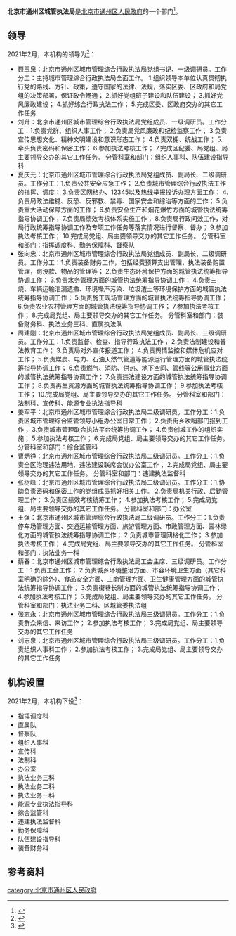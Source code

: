 {{coord|display=title}}
{{Infobox PRCG 
|中共机构名称 = <!--可选，用于中共党、团、群系统的机构，自动套红、分类 -->
|机构名称 = 北京市通州区城管执法局
|机构名称2 = 
|对国外称 = 
|标志1 = <!-- 可用于下列机构印章中心图案（按官方规定）：Danghui R.svg 或 {{中国国徽名}} 或 CPPCC emblem.png，此时该机构标志列于“标志2”-->
|标志1宽度 = 
|标志1说明 = 
|标志2 = <!-- 可用于下列机构印章中心图案（按官方规定）：Red_star.svg（多数省部级以下行政机关以及多数事业单位），此时该机构标志列于“标志1”-->
|标志2宽度 = 
|标志2说明 = 
|牌子2 = <!--“一个机构两块牌子”且条目未合并时用。若“单机构的多牌子”在同一条目，可在“机构名称”栏换行并列——其中中共组织应用红色字体。另外，同一机构更名前的旧牌子列在“前身”，继承其他机构的牌子的情况则说明于“被接替者”。-->
|加挂牌子 = 
|合署办公 = <!-- “合署办公”且条目未合并时用。如在同一条目应各有各的信息框 -->
|中共合署办公  =  <!-- 与中共机构合署办公 -->
|人员名称 = <!--缺省时显示为“'''主要官员'''” -->
|人员链接 = <!--该机构人员介绍条目/段落的百科内部链接，自动加“[[　|　]]” 。-->
|届数 = 
|任期始 = 
|任期终 = 
|职位1 = 
|人员1 = 
|衔级1 = 
|职位2 = 
|职数2 = <!-- 编制人数 -->
|人员2 = <!-- 形如：[[单名|单　名]]{{wrap}}[[某某某_(中国政府官员)|某某某]] -->
|人数2 = <!-- 实有现任人数 -->
|职位3 = 
|人员3 = 
|职位4 = 
|人员4 = 
|职位5 = 
|人员5 = 
|上诉法院 =  <!-- 非终审法院适用 -->
|上级机构 = <!-- 不分业务/组织时，或者有特殊上级机构如政法委时 -->
|业务上级 =  <!-- 地方政府部门等适用 -->
|组织上级 = [[北京市通州区人民政府|北京市通州区人民政府]]
|中共上级 = 
|中共本级 = 
|本级纪检监察 = <!-- 自2018年6月起，中央纪委国家监委统一设立派驻机构，名称为“中央纪律检查委员会国家监察委员会派驻纪检监察组”。 -->
|机构类型 = <!-- 如：中级人民法院、中共中央直属机构 -->
|行政级别 = <!-- 中央编制填：正国级、副国级、正部级、副部级、正司局级、副司局级……，地方编制填：正省级、副省级、正地厅级、副地厅级…… 自动设页面分类（后缀“单位”） -->
|授权法源 = <!-- 如：宪法、人大决定、行政法规 -->
|组织法规 = <!-- 如：组织法、“三定”规定 -->
|职能 = 
|职责 = 
|权限 = 
|管辖范围 = 
|编制人数 = 
|在职人数 = 
|离退人数 =
|履行出资人职责的机构 = <!-- 如：国资委、财政部 -->
|注册资金 = 
|总资产 = 
|总负债 = 
|资产负债率 = 
|年度拨款 = 
|年度支出 = 
<!--“下级机构”栏一般用于列出/链接下级机构的分类和每类机构的个数；具体机构名可以列举在条目正文、有关列表、子机构导航模板（没有子机构导航模板时或必要时也可以制作利用本模板制作{{某母机构信息框}}模板，导航子机构的类别等特殊条目）-->
|下级链接 = <!--下级机构条目/段落的百科内部链接，自动加“[[　|　]]” 。-->
|子类1 = <!--如：办公厅-->
|子项1 = <!--如：1-->
|子类2 = <!-- 如：内设机构 -->
|子项2 = 
|子类2.1 = <!-- 如：批准/实有内设机构数 -->
|子项2.1 =
|子类2.2 = <!-- 如：职能司局/处/室 -->
|子项2.2 = 
|子类10 = <!-- 如：[[国务院部委管理的国家局|国家局]] -->
|子项10 = <!-- 如：[[国家信访局|国家信访局]] -->
|电话 = {{tel|86|10|81517014}}
|电话0 = <!-- 特服热线 -->
|电子邮件=tzcgbgs@126.com
|官网 = 
|公开 = <!-- 政府信息公开处，如官网信息公开专栏 -->
|场所1 = 办公地址
|地址1 = [[北京市|北京市]][[通州区_(北京市)|通州区]]玉桥中路59号<ref name="机构信息">{{cite web |title=机构信息 |url=http://www.bjtzh.gov.cn/bjtz/xxfb/cgzfj/jbxx.shtml |website=北京市通州区人民政府 |accessdate=2021-02-16 |archive-date=2022-03-03 |archive-url=https://web.archive.org/web/20220303095453/http://www.bjtzh.gov.cn/bjtz/xxfb/cgzfj/jbxx.shtml }}</ref>
|邮址1 =
|邮编1 = 101100
|电话1 = 
|交通1 =
|官网1 =
|场所2 = <!-- 如：某部门、服务大厅、信访处等等 -->
|邮编2 =
|交通2 =
|官网2 =
|场所3 =
|邮编3 =
|交通3 =
|官网3 =
|链接 = <!-- 相关链接 -->
|账户 =
|沿革链接 = <!--机构沿革目/段落的百科内部链接，自动加“[[　|　]]” 。-->
|被接替者 =
|时期1 =
|机构1 =
|时期2 =
|机构2 =
|时期3 =
|机构3 =
|接替者 =
|image1 =
|width1 =
|caption1 =
|脚注 = <!-- 脚注区。可以用<references />，避免使用{{Reflist}}。没有脚注的留空。-->
}}
'''北京市通州区城管执法局'''是[[北京市通州区人民政府|北京市通州区人民政府]]的一个部门<ref name="机构职责">{{cite web |title=机构职责 |url=http://www.bjtzh.gov.cn/bjtz/xxfb/cgzfj/fdzz.shtml |website=北京市通州区人民政府 |accessdate=2021-02-16}}</ref>。

==领导==
2021年2月，本机构的领导为<ref name="领导介绍">{{cite web |title=领导介绍 |url=http://www.bjtzh.gov.cn/bjtz/xxfb/cgzfj/ldxx.shtml |website=北京市通州区人民政府 |accessdate=2021-02-16}}</ref>：
* 聂玉泉：北京市通州区城市管理综合行政执法局党组书记、一级调研员。工作分工：主持城市管理综合行政执法局全面工作。 1.组织领导本单位认真贯彻执行党的路线、方针、政策，遵守国家的法律、法规，落实区委、区政府和局党组的决策部署，保证政令畅通； 2.抓好党组班子建设和队伍建设； 3.抓好党风廉政建设； 4.抓好综合行政执法工作； 5.完成区委、区政府交办的其它工作任务
* 刘升：北京市通州区城市管理综合行政执法局党组成员、一级调研员。工作分工：1.负责党群、组织人事工作； 2.负责局党风廉政和纪检监察工作； 3.负责宣传思想文化、精神文明建设和意识形态工作； 4.负责双拥、统战工作； 5.牵头负责密码和保密工作； 6.参加执法考核工作； 7.完成区纪委、局党组、局主要领导交办的其它工作任务。 分管科室和部门：组织人事科、队伍建设指导科
* 夏庆元：北京市通州区城市管理综合行政执法局党组成员、副局长、二级调研员。工作分工：1.负责公共安全应急工作； 2.负责城市管理综合行政执法工作的指挥、调度； 3.负责区网格办、12345以及热线举报投诉办理方面工作； 4.负责局政法维稳、反恐、反邪教、禁毒、国家安全和综治等方面的工作； 5.负责重大活动保障方面的工作； 6.负责安全生产和烟花爆竹方面的城管执法统筹指导协调工作； 7.负责局绩效考核体系实施工作； 8.负责局行政问效工作，对局行政统筹指导协调工作及专项工作任务等落实情况进行督察、督办； 9.参加执法考核工作； 10.完成局党组、局主要领导交办的其它工作任务。 分管科室和部门：指挥调度科、勤务保障科、督察队
* 张向忠：北京市通州区城市管理综合行政执法局党组成员、副局长、二级调研员。工作分工：1.负责装备财务工作，包括经费预算支出管理，执法装备购置管理，罚没款、物品的管理等； 2.负责生态环境保护方面的城管执法统筹指导协调工作； 3.负责水务管理方面的城管执法统筹指导协调工作； 4.负责三烧、车辆运输泄漏遗撒、环境噪声污染、垃圾渣土等环境保护方面的城管执法统筹指导协调工作； 5.负责施工现场管理方面的城管执法统筹指导协调工作； 6.负责农业农村管理方面的城管执法统筹指导协调工作； 7.参加执法考核工作； 8.完成局党组、局主要领导交办的其它工作任务。 分管科室和部门：装备财务科、执法业务三科、直属执法队
* 周建刚：北京市通州区城市管理综合行政执法局党组成员、副局长、三级调研员。工作分工：1.负责监督、检查、指导行政执法工作； 2.负责法制建设和普法教育工作； 3.负责局对外宣传报道工作； 4.负责舆情监控和媒体危机应对工作； 5.负责煤炭、电力、石油天然气管道等能源运行管理方面的城管执法统筹指导协调工作； 6.负责燃气、消防、供热、地下空间、管线等公用事业方面的城管执法统筹指导协调工作； 7.负责违法建设方面的城管执法统筹指导协调工作； 8.负责再生资源方面的城管执法统筹指导协调工作； 9.参加执法考核工作； 10.完成局党组、局主要领导交办的其它工作任务。 分管科室和部门：法制科、宣传科、能源专业执法指导科
* 姜军平：北京市通州区城市管理综合行政执法局二级调研员。工作分工：1.负责区城市管理综合监管领导小组办公室日常工作； 2.负责街乡吹哨部门报到工作； 3.负责城市管理联合执法平台统筹协调工作； 4.负责创城工作的组织实施； 5.参加执法考核工作； 6.完成局党组、局主要领导交办的其它工作任务。 分管科室和部门：综合监管科
* 曹炳铮：北京市通州区城市管理综合行政执法局二级调研员。工作分工：1.负责全区治理违法用地、违法建设联席会议办公室工作； 2.完成局党组、局主要领导交办的其它工作任务。 分管科室和部门：违建执法监督科
* 张树峰：北京市通州区城市管理综合行政执法局二级调研员。工作分工：1.协助负责密码和保密工作的党组成员抓好相关工作。 2.负责局机关行政、后勤管理工作； 3.负责区绩效考核统筹工作； 4.参加执法考核工作； 5.完成局党组、局主要领导交办的其它工作任务。 分管科室和部门：办公室
* 王强：北京市通州区城市管理综合行政执法局二级调研员。工作分工：1.负责停车场管理方面、交通运输管理方面、旅游管理方面、市政管理方面、园林绿化方面的城管执法统筹指导协调工作； 2.负责城市管理网格化工作； 3.参加执法考核工作； 4.完成局党组、局主要领导交办的其它工作任务。 分管科室和部门：执法业务一科
* 蔡春：北京市通州区城市管理综合行政执法局工会主席、三级调研员。工作分工：1.负责工会工作； 2.负责城乡环境整治方面、市容环境卫生方面（其它科室明确的除外）、食品安全方面、工商管理方面、卫生健康管理方面的城管执法统筹指导协调工作； 3.负责街巷长制方面的城管执法统筹指导协调工作； 4.参加执法考核工作； 5.完成局党组、局主要领导交办的其它工作任务。 分管科室和部门：执法业务二科、区城管委执法组
* 张志永：北京市通州区城市管理综合行政执法局三级调研员。工作分工：1.负责群众来信、来访工作； 2.参加执法考核工作； 3.完成局党组、局主要领导交办的其它工作任务
* 刘志泉：北京市通州区城市管理综合行政执法局三级调研员。工作分工：1.负责组织人事科工作； 2.参加执法考核工作； 3.完成局党组、局主要领导交办的其它工作任务

==机构设置==
2021年2月，本机构下设<ref name="机构设置">{{cite web |title=机构设置 |url=http://www.bjtzh.gov.cn/bjtz/xxfb/cgzfj/nsjg.shtml |website=北京市通州区人民政府 |accessdate=2021-02-16}}</ref>：
* 指挥调度科
* 直属队
* 督察队
* 组织人事科
* 宣传科
* 法制科
* 办公室
* 执法业务三科
* 执法业务二科
* 执法业务一科
* 能源专业执法指导科
* 综合监管科
* 违建执法监督科
* 勤务保障科
* 队伍建设指导科
* 装备财务科

==参考资料==
{{reflist}}

[[category:北京市通州区人民政府|category:北京市通州区人民政府]]